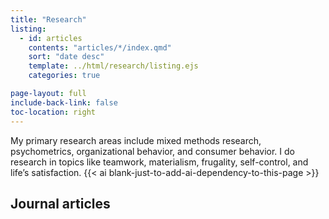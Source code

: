 ```yaml
---
title: "Research"
listing:
  - id: articles
    contents: "articles/*/index.qmd"
    sort: "date desc"
    template: ../html/research/listing.ejs
    categories: true

page-layout: full
include-back-link: false
toc-location: right
---
```


My primary research areas include mixed methods research, psychometrics, organizational behavior, and consumer behavior. I do research in topics like teamwork, materialism, frugality, self-control, and life's satisfaction. {{< ai blank-just-to-add-ai-dependency-to-this-page >}}



## Journal articles

:::{#articles}
:::


